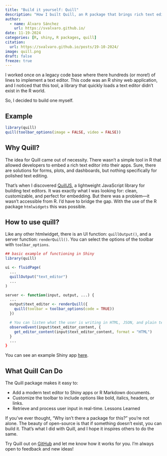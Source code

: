 ```yaml
---
title: "Build it yourself: Quill"
description: "How I built Quill, an R package that brings rich text editing to Shiny and R Markdown using QuillJS"
author:
  - name: Álvaro Sánchez
    url: https://svalvaro.github.io/
date: 11-19-2024
categories: [R, shiny, R packages, quill]
citation: 
  url: https://svalvaro.github.io/posts/19-10-2024/ 
image: quill.png
draft: false 
freeze: true
---
```


I worked once on a legacy code base where there hundreds (or more!) of lines to implement a text editor.
This code was an R shiny web application, and I noticed that this tool, a library that quickly loads
a text editor didn't exist in the R world.

So, I decided to build one myself. 

## Example

```r
library(quill)
quill(toolbar_options(image = FALSE, video = FALSE))
```

## Why Quill?
The idea for Quill came out of necessity. There wasn’t a simple tool in R that allowed developers to embed a rich text editor into their apps. Sure, there are solutions for forms, plots, and dashboards, but nothing specifically for polished text editing.

That’s when I discovered [QuillJS](https://quilljs.com/), a lightweight JavaScript library for building text editors. It was exactly what I was looking for: clean, customizable, and perfect for embedding. But there was a problem—it wasn’t accessible from R. I’d have to bridge the gap. With the use of the
R package `htmlwidgets` this was possible.

## How to use quill?

Like any other htmlwidget, there is an UI function: `quillOutput()`, and a server function: `renderQuill()`. You can select the options of the toolbar with `toolbar_options`.

```r
## basic example of functioning in Shiny
library(quill)

ui <- fluidPage(
  ... 
  quillOutput("text_editor")
  ...
)

server <- function(input, output, ...) {
  ...
  output$text_editor <- renderQuill({
    quill(toolbar = toolbar_options(code = TRUE)) 
  })

  # You can listen what the user is writing in HTML, JSON, and plain text
  observeEvent(input$text_editor_content, {
    get_editor_content(input$text_editor_content, format = "HTML")
  }
  ...
}
```

You can see an example Shiny app [here](https://github.com/svalvaro/quill/blob/main/inst/examples/shiny/app.R).

## What Quill Can Do
The Quill package makes it easy to:

- Add a modern text editor to Shiny apps or R Markdown documents.
- Customize the toolbar to include options like bold, italics, headers, or links.
- Retrieve and process user input in real-time.
Lessons Learned

If you’ve ever thought, “Why isn’t there a package for this?” you’re not alone. The beauty of open-source is that if something doesn’t exist, you can build it. That’s what I did with Quill, and I hope it inspires others to do the same.


Try Quill out on [GitHub](https://github.com/svalvaro/quill) and let me know how it works for you. I’m always open to feedback and new ideas!